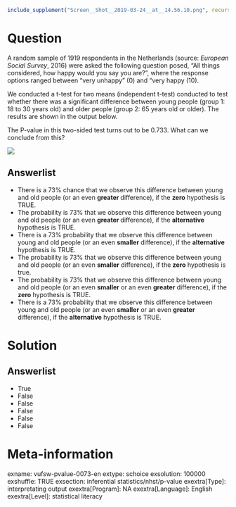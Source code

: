```r
include_supplement("Screen__Shot__2019-03-24__at__14.56.10.png", recursive = TRUE)
```

Question
========
A random sample of 1919 respondents in the Netherlands (source: *European Social Survey*, 2016) were asked the following question posed, "All things considered, how happy would you say you are?", where the response options ranged between "very unhappy" (0) and "very happy (10).  
  
We conducted a t-test for two means (independent t-test) conducted to test whether there was a significant difference between young people (group 1: 18 to 30 years old) and older people (group 2: 65 years old or older). The results are shown in the output below.  
  
The P-value in this two-sided test turns out to be 0.733. What can we conclude from this?   
  
![](Screen__Shot__2019-03-24__at__14.56.10.png)

Answerlist
----------
* There is a 73% chance that we observe this difference between young and old people (or an even **greater **difference), if the **zero** hypothesis is TRUE.
* The probability is 73% that we observe this difference between young and old people (or an even **greater **difference), if the **alternative** hypothesis is TRUE.
* There is a 73% probability that we observe this difference between young and old people (or an even **smaller** difference), if the **alternative** hypothesis is TRUE.
* The probability is 73% that we observe this difference between young and old people (or an even **smaller** difference), if the **zero** hypothesis is true.
* The probability is 73% that we observe this difference between young and old people (or an even **smaller** or an even **greater** difference), if the **zero** hypothesis is TRUE.
* There is a 73% probability that we observe this difference between young and old people (or an even **smaller** or an even **greater** difference), if the **alternative** hypothesis is TRUE.

Solution
========

Answerlist
----------
* True
* False
* False
* False
* False
* False

Meta-information
================
exname: vufsw-pvalue-0073-en
extype: schoice
exsolution: 100000
exshuffle: TRUE
exsection: inferential statistics/nhst/p-value
exextra[Type]: interpretating output
exextra[Program]: NA
exextra[Language]: English
exextra[Level]: statistical literacy

